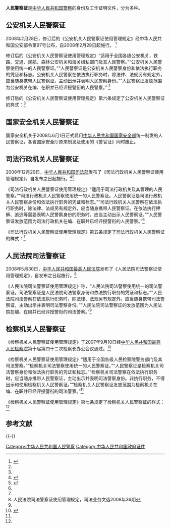 {{2images|right|2008年版人民警察证皮夹外部正面.jpg|200|2008年版人民警察证皮夹外部背面.jpg|200|2008年版人民警察证皮夹外部正面（左）及背面（右）。公安机关人民警察证、国家安全机关人民警察证、司法行政机关人民警察证、人民法院司法警察证、检察机关人民警察证皮夹外部均为该式样。}}
'''人民警察证'''是[[中华人民共和国警察|中华人民共和国警察]]的身份及工作证明文件，分为多种。

==公安机关人民警察证==
2008年2月28日，修订后的《公安机关人民警察证使用管理规定》经中华人民共和国公安部令第97号公布，自2008年2月28日起施行。 <ref name=zfw>{{Cite web |url=http://www.gov.cn/flfg/2008-03/20/content_924957.htm |title=公安机关人民警察证使用管理规定，中国政府网，2008-03-20 |accessdate=2013-05-04 |archive-date=2019-09-13 |archive-url=https://web.archive.org/web/20190913162144/http://www.gov.cn/flfg/2008-03/20/content_924957.htm |dead-url=no }}</ref>

修订后的《公安机关人民警察证使用管理规定》“适用于全国各级公安机关，铁路、交通、民航、森林公安机关和海关缉私部门及其人民警察。”“公安机关人民警察使用统一的人民警察证。”“人民警察证是公安机关人民警察身份和依法执行职务的凭证和标志。公安机关人民警察在依法执行职务时，除法律、法规另有规定外，应当随身携带人民警察证，主动出示并表明人民警察身份。”“人民警察证发放范围为公安机关在编、在职并已经评授警衔的人民警察。” <ref name=zfw/>

修订后的《公安机关人民警察证使用管理规定》第六条规定了公安机关人民警察证的样式：<ref name=zfw/>
{{引用|
第六条　人民警察证由专用皮夹和内卡组成，必须内容齐全且同时使用方可有效。

人民警察证皮夹为竖式黑色皮质，外部正面镂刻警徽图案、“人民警察证”字样，背面镂刻英文“CHINA POLICE”字样；内部上端镶嵌警徽一枚和“公安”两字，下端放置内卡。

人民警察证内卡正面印制持证人照片、姓名、所在县级以上公安机关名称和警号，背面印制持证人姓名、性别、出生日期、职务、[[中华人民共和国人民警察警衔|警衔]]、血型、人民警察证有效期限，以及“人民警察证”、“CHINA POLICE”和“中华人民共和国公安部监制”字样。}}

==国家安全机关人民警察证==
国家安全机关于2008年6月1日正式启用[[中华人民共和国国家安全部|中华人民共和国国家安全部]]统一制发的人民警察证，各省国家安全厅原来制发及使用的《警官证》同时废止。

==司法行政机关人民警察证==
2008年12月29日，[[中华人民共和国司法部|中华人民共和国司法部]]发布了《司法行政机关人民警察证使用管理规定》，自发布之日起施行。<ref>{{Cite web |url=http://www.legalinfo.gov.cn/moj/zzb/content/2009-02/26/content_1043457.htm?node=328 |title=司法部出台《司法行政机关人民警察证使用管理规定》，司法部政治部，2009-02-26 |accessdate=2013-05-04 |archive-date=2014-04-26 |archive-url=https://web.archive.org/web/20140426112152/http://www.legalinfo.gov.cn/moj/zzb/content/2009-02/26/content_1043457.htm?node=328 |dead-url=no }}</ref><ref name=sifa>{{Cite web |url=http://www.moj.gov.cn/zzb/content/2011-07/07/content_2785186.htm?node=323 |title=司法行政机关人民警察证使用管理规定，司法部政治部，2011-07-07 |accessdate=2013-05-04 |archive-date=2012-12-05 |archive-url=https://web.archive.org/web/20121205202452/http://www.moj.gov.cn/zzb/content/2011-07/07/content_2785186.htm?node=323 |dead-url=no }}</ref>

《司法行政机关人民警察证使用管理规定》“适用于司法行政机关及其管理的人民警察。”“司法行政机关人民警察使用统一的人民警察证。人民警察证是司法行政机关人民警察身份和依法执行职务的凭证和标志。”“司法行政机关人民警察在依法执行职务时，除法律、法规另有规定外，应当随身携带人民警察证。在依法执行押解、追逃等需要表明人民警察身份的职务时，应当主动出示人民警察证。”“人民警察证发放范围为司法行政机关在编、在职并已经评授警衔的人民警察。”<ref name=sifa/>

《司法行政机关人民警察证使用管理规定》第五条规定了司法行政机关人民警察证的样式：<ref name=sifa/>
{{引用|
第五条 人民警察证由专用皮夹和内卡组成，须内容齐全且同时使用方可有效。

人民警察证皮夹为竖式黑色皮质，外部正面压印警徽图案、"人民警察证"字样，背面压印英文"CHINA POLICE"字样；内部上端镶嵌警徽一枚和"司法"两字，下端放置内卡。

人民警察证内卡正面印制持证人照片、姓名、所在单位名称，背面印制持证人姓名、性别、职务、警衔、血型、警号、身份证号，以及"人民警察证"、"CHINA POLICE"和"中华人民共和国司法部监制"字样。}}

==人民法院司法警察证==
2008年5月30日，[[中华人民共和国最高人民法院|中华人民共和国最高人民法院]]发布了《人民法院司法警察证使用管理规定》，自发布之日起施行。<ref name=rm>人民法院司法警察证使用管理规定，司法业务文选2008年36期</ref>

《人民法院司法警察证使用管理规定》称，“人民法院司法警察使用统一的司法警察证。司法警察证是人民法院司法警察身份和依法执行职务的凭证和标志。”“人民法院司法警察在依法执行职务时，除法律、法规另有规定外，应当随身携带司法警察证，主动出示并表明司法警察身份。”“人民法院司法警察证的发放范围为人民法院在编、在岗并已经评授警衔的司法警察。”<ref name=rm/>

==检察机关人民警察证==
《检察机关人民警察证使用管理规定》于2007年9月10日经[[中华人民共和国最高人民检察院|中华人民共和国最高人民检察院]]第十届第四十二次检察长办公会议通过。<ref name=kf>{{Cite web |url=http://www.kfshjcy.gov.cn/show.asp?id=505 |title=检察机关人民警察证使用管理规定，开封市顺河回族区人民检察院，2013-1-8 |accessdate=2013-05-04 |archive-date=2013-06-28 |archive-url=https://archive.is/20130628083351/http://www.kfshjcy.gov.cn/show.asp?id=505 |dead-url=no }}</ref>

《检察机关人民警察证使用管理规定》“适用于全国各级人民检察院警务部门及其司法警察。”“检察机关司法警察使用统一的人民警察证。”“人民警察证是检察机关司法警察身份和依法执行职务的凭证和标志。”“检察机关司法警察在依法执行职务时，应当随身携带人民警察证，主动出示并表明司法警察身份。非执行职务，不得出示和使用检察机关人民警察证。”“检察机关人民警察证发放范围为检察机关在编、在职并已经评授警衔的司法警察。”<ref name=kf/>

《检察机关人民警察证使用管理规定》第七条规定了检察机关人民警察证的样式：<ref name=kf/>
{{引用|
第七条  检察机关人民警察证由专用皮夹和内卡组成，须内容齐全且同时使用方可有效。

人民警察证皮夹为竖式黑色皮质，外部正面镂刻警徽图案、“人民警察证”字样，背面镂刻英文“CHINA POLICE”字样；内部上端镶嵌金属警徽一枚和“检察”两字，下端放置内卡。

人民警察证卡正面印制持证人照片、姓名、所在人民检察院名称和警号，背面印制持证人姓名、性别、出生日期、职务、警衔、血型、人民警察证有效期限，以及“人民警察证”和“中华人民共和国最高人民检察院监制”字样。}}

== 参考文献 ==
{{Reflist|2}}

{{-}}
{{中华人民共和国内地个人身份证件}}

[[Category:中华人民共和国人民警察|Category:中华人民共和国人民警察]]
[[Category:中华人民共和国政府证件|Category:中华人民共和国政府证件]]